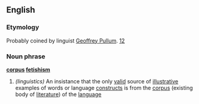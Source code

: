 ==English==
===Etymology===
Probably coined by linguist [[w:Geoffrey Pullum|Geoffrey Pullum]].  [http://itre.cis.upenn.edu/~myl/languagelog/archives/000122.html][http://itre.cis.upenn.edu/~myl/languagelog/archives/000058.html]

===Noun phrase===
'''[[corpus]] [[fetishism]]'''
# ''(linguistics)'' An insistance that the only [[valid]] source of [[illustrative]] examples of words or language [[construct]]s is from the [[corpus]] (existing body of [[literature]]) of the [[language]]
